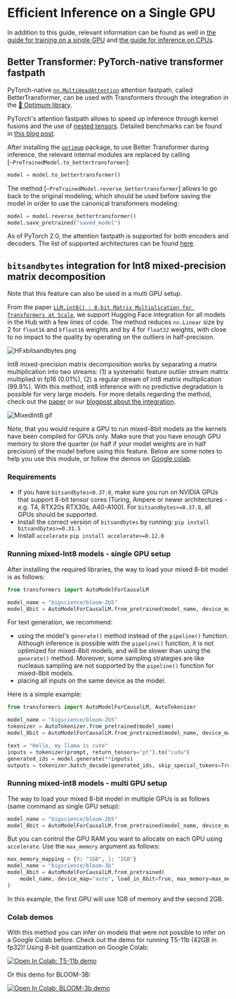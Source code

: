 <!--Copyright 2022 The HuggingFace Team. All rights reserved.

Licensed under the Apache License, Version 2.0 (the "License"); you may not use this file except in compliance with
the License. You may obtain a copy of the License at

http://www.apache.org/licenses/LICENSE-2.0

Unless required by applicable law or agreed to in writing, software distributed under the License is distributed on
an "AS IS" BASIS, WITHOUT WARRANTIES OR CONDITIONS OF ANY KIND, either express or implied. See the License for the
-->

# Efficient Inference on a Single GPU

In addition to this guide, relevant information can be found as well in [the guide for training on a single GPU](perf_train_gpu_one) and [the guide for inference on CPUs](perf_infer_cpu).

## Better Transformer: PyTorch-native transformer fastpath

PyTorch-native [`nn.MultiHeadAttention`](https://pytorch.org/blog/a-better-transformer-for-fast-transformer-encoder-inference/) attention fastpath, called BetterTransformer, can be used with Transformers through the integration in the [🤗 Optimum library](https://huggingface.co/docs/optimum/bettertransformer/overview).

PyTorch's attention fastpath allows to speed up inference through kernel fusions and the use of [nested tensors](https://pytorch.org/docs/stable/nested.html). Detailed benchmarks can be found in [this blog post](https://medium.com/pytorch/bettertransformer-out-of-the-box-performance-for-huggingface-transformers-3fbe27d50ab2).

After installing the [`optimum`](https://github.com/huggingface/optimum) package, to use Better Transformer during inference, the relevant internal modules are replaced by calling [`~PreTrainedModel.to_bettertransformer`]:

```python
model = model.to_bettertransformer()
```

The method [`~PreTrainedModel.reverse_bettertransformer`] allows to go back to the original modeling, which should be used before saving the model in order to use the canonical transformers modeling:

```python
model = model.reverse_bettertransformer()
model.save_pretrained("saved_model")
```

As of PyTorch 2.0, the attention fastpath is supported for both encoders and decoders. The list of supported architectures can be found [here](https://huggingface.co/docs/optimum/bettertransformer/overview#supported-models).

## `bitsandbytes` integration for Int8 mixed-precision matrix decomposition

<Tip>

Note that this feature can also be used in a multi GPU setup.

</Tip>

From the paper [`LLM.int8() : 8-bit Matrix Multiplication for Transformers at Scale`](https://arxiv.org/abs/2208.07339), we support Hugging Face integration for all models in the Hub with a few lines of code.
The method reduces `nn.Linear` size by 2 for `float16` and `bfloat16` weights and by 4 for `float32` weights, with close to no impact to the quality by operating on the outliers in half-precision.

![HFxbitsandbytes.png](https://s3.amazonaws.com/moonup/production/uploads/1659861207959-62441d1d9fdefb55a0b7d12c.png)

Int8 mixed-precision matrix decomposition works by separating a matrix multiplication into two streams: (1) a systematic feature outlier stream matrix multiplied in fp16 (0.01%), (2) a regular stream of int8 matrix multiplication (99.9%). With this method, int8 inference with no predictive degradation is possible for very large models.
For more details regarding the method, check out the [paper](https://arxiv.org/abs/2208.07339) or our [blogpost about the integration](https://huggingface.co/blog/hf-bitsandbytes-integration).

![MixedInt8.gif](https://s3.amazonaws.com/moonup/production/uploads/1660567469965-62441d1d9fdefb55a0b7d12c.gif)

Note, that you would require a GPU to run mixed-8bit models as the kernels have been compiled for GPUs only. Make sure that you have enough GPU memory to store the quarter (or half if your model weights are in half precision) of the model before using this feature. 
Below are some notes to help you use this module, or follow the demos on [Google colab](#colab-demos).

### Requirements

- If you have `bitsandbytes<0.37.0`, make sure you run on NVIDIA GPUs that support 8-bit tensor cores (Turing, Ampere or newer architectures - e.g. T4, RTX20s RTX30s, A40-A100). For `bitsandbytes>=0.37.0`, all GPUs should be supported.
- Install the correct version of `bitsandbytes` by running:
`pip install bitsandbytes>=0.31.5`
- Install `accelerate`
`pip install accelerate>=0.12.0`

### Running mixed-Int8 models - single GPU setup

After installing the required libraries, the way to load your mixed 8-bit model is as follows:

```py
from transformers import AutoModelForCausalLM

model_name = "bigscience/bloom-2b5"
model_8bit = AutoModelForCausalLM.from_pretrained(model_name, device_map="auto", load_in_8bit=True)
```

For text generation, we recommend:

* using the model's `generate()` method instead of the `pipeline()` function. Although inference is possible with the `pipeline()` function, it is not optimized for mixed-8bit models, and will be slower than using the `generate()` method. Moreover, some sampling strategies are like nucleaus sampling are not supported by the `pipeline()` function for mixed-8bit models.
* placing all inputs on the same device as the model.

Here is a simple example:

```py
from transformers import AutoModelForCausalLM, AutoTokenizer

model_name = "bigscience/bloom-2b5"
tokenizer = AutoTokenizer.from_pretrained(model_name)
model_8bit = AutoModelForCausalLM.from_pretrained(model_name, device_map="auto", load_in_8bit=True)

text = "Hello, my llama is cute"
inputs = tokenizer(prompt, return_tensors="pt").to("cuda")
generated_ids = model.generate(**inputs)
outputs = tokenizer.batch_decode(generated_ids, skip_special_tokens=True)
```


### Running mixed-int8 models - multi GPU setup

The way to load your mixed 8-bit model in multiple GPUs is as follows (same command as single GPU setup):
```py
model_name = "bigscience/bloom-2b5"
model_8bit = AutoModelForCausalLM.from_pretrained(model_name, device_map="auto", load_in_8bit=True)
```
But you can control the GPU RAM you want to allocate on each GPU using `accelerate`. Use the `max_memory` argument as follows:

```py
max_memory_mapping = {0: "1GB", 1: "2GB"}
model_name = "bigscience/bloom-3b"
model_8bit = AutoModelForCausalLM.from_pretrained(
    model_name, device_map="auto", load_in_8bit=True, max_memory=max_memory_mapping
)
```
In this example, the first GPU will use 1GB of memory and the second 2GB.

### Colab demos

With this method you can infer on models that were not possible to infer on a Google Colab before. 
Check out the demo for running T5-11b (42GB in fp32)! Using 8-bit quantization on Google Colab:

[![Open In Colab: T5-11b demo](https://colab.research.google.com/assets/colab-badge.svg)](https://colab.research.google.com/drive/1YORPWx4okIHXnjW7MSAidXN29mPVNT7F?usp=sharing)

Or this demo for BLOOM-3B:

[![Open In Colab: BLOOM-3b demo](https://colab.research.google.com/assets/colab-badge.svg)](https://colab.research.google.com/drive/1qOjXfQIAULfKvZqwCen8-MoWKGdSatZ4?usp=sharing)
